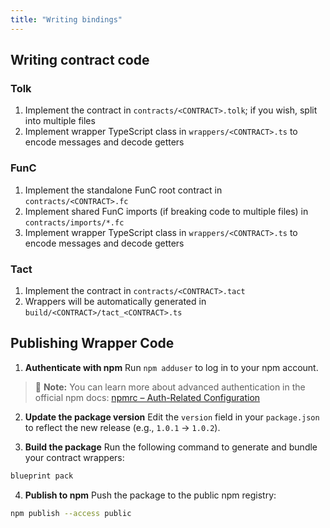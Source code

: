 ```yaml
---
title: "Writing bindings"
---
```


## Writing contract code

### Tolk
1. Implement the contract in `contracts/<CONTRACT>.tolk`; if you wish, split into multiple files
2. Implement wrapper TypeScript class in `wrappers/<CONTRACT>.ts` to encode messages and decode getters

### FunC
1. Implement the standalone FunC root contract in `contracts/<CONTRACT>.fc`
2. Implement shared FunC imports (if breaking code to multiple files) in `contracts/imports/*.fc`
3. Implement wrapper TypeScript class in `wrappers/<CONTRACT>.ts` to encode messages and decode getters

### Tact
1. Implement the contract in `contracts/<CONTRACT>.tact`
2. Wrappers will be automatically generated in `build/<CONTRACT>/tact_<CONTRACT>.ts`


## Publishing Wrapper Code

1. **Authenticate with npm**
Run `npm adduser` to log in to your npm account.
> 📝 **Note:** You can learn more about advanced authentication in the official npm docs:
> [npmrc – Auth-Related Configuration](https://docs.npmjs.com/cli/v9/configuring-npm/npmrc#auth-related-configuration)

2. **Update the package version**
Edit the `version` field in your `package.json` to reflect the new release (e.g., `1.0.1` → `1.0.2`).

3. **Build the package**
Run the following command to generate and bundle your contract wrappers:

```bash
blueprint pack
```

4. **Publish to npm**
Push the package to the public npm registry:

```bash
npm publish --access public
```
